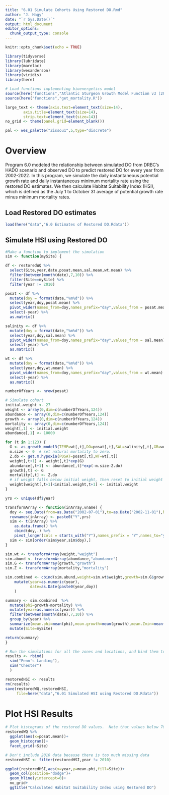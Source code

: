 ```yaml
---
title: "6.01 Simulate Cohorts Using Restored DO.Rmd"
author: "J. Hagy"
date: "`r Sys.Date()`"
output: html_document
editor_options: 
  chunk_output_type: console
---
```


```r
knitr::opts_chunk$set(echo = TRUE)

library(tidyverse)
library(lubridate)
library(marelac)
library(wesanderson)
library(viridis)
library(here)

# Load functions implementing bioenergetics model
source(here("functions","Atlantic Sturgeon Growth Model Function v3 (2023-06-13).R"))
source(here("functions","get_mortality.R"))

large_text <- theme(axis.text=element_text(size=14),
        axis.title=element_text(size=14),
        strip.text=element_text(size=14))
no_grid <- theme(panel.grid=element_blank())

pal <- wes_palette("Zissou1",5,type="discrete")

```

# Overview
Program 6.0 modeled the relationship between simulated DO from DRBC's HADO scenario and observed DO to predict restored DO for every year from 2002-2022. In this program, we simulate the daily instantaneous potential growth rate and daily instantaneous minimum mortality rate using the restored DO estimates.  We then calculate Habitat Suitability Index (HSI), which is defined as the July 1 to October 31 average of potential growth rate minus  minimum mortality rates.

## Load Restored DO estimates
```r

load(here("data","6.0 Estimates of Restored DO.Rdata"))

```

## Simulate HSI using Restored DO

```r

#Make a function to implement the simulation 
sim <- function(mySite) {

df <- restoredWQ %>%
  select(Site,year,date,posat.mean,sal.mean,wt.mean) %>% 
  filter(between(month(date),7,10)) %>% 
  filter(Site==mySite) %>% 
  filter(year != 2010)

posat <- df %>%
  mutate(doy = format(date,"%m%d")) %>% 
  select(year,doy,posat.mean) %>% 
  pivot_wider(names_from=doy,names_prefix="day",values_from = posat.mean) %>% 
  select(-year) %>% 
  as.matrix()

salinity <- df %>%
  mutate(doy = format(date,"%m%d")) %>% 
  select(year,doy,sal.mean) %>% 
  pivot_wider(names_from=doy,names_prefix="day",values_from = sal.mean) %>% 
  select(-year) %>% 
  as.matrix()

wt <- df %>%
  mutate(doy = format(date,"%m%d")) %>% 
  select(year,doy,wt.mean) %>% 
  pivot_wider(names_from=doy,names_prefix="day",values_from = wt.mean) %>% 
  select(-year) %>% 
  as.matrix()

numberOfYears <- nrow(posat)

# Simulate cohort
initial.weight <- 27
weight <- array(0,dim=c(numberOfYears,124))
abundance <- array(0,dim=c(numberOfYears,124))
growth <- array(0,dim=c(numberOfYears,124))
mortality <- array(0,dim=c(numberOfYears,124))
weight[,1] <- initial.weight
abundance[,1] <- 10000

for (t in 1:123) {
  G <- as_growth_model3(TEMP=wt[,t],DO=posat[,t],SAL=salinity[,t],GR=weight[,t])
  m.size <- 0  # set natural mortality to zero.
  Z.do <- get.m.hypoxia(POSAT=posat[,t],WT=wt[,t])
  weight[,t+1] <- weight[,t]*exp(G)
  abundance[,t+1] <- abundance[,t]*exp(-m.size-Z.do)
  growth[,t] <- G
  mortality[,t] <- Z.do
  # if weight falls below initial weight, then reset to initial weight
  weight[weight[,t+1]<initial.weight,t+1] <- initial.weight  
}

yrs <- unique(df$year)

transformArray <- function(inArray,vname) {
  doy <- seq.Date(from=as.Date("2002-07-01"),to=as.Date("2002-11-01"),by="1 day") %>% format(.,format="-%m-%d")
  rownames(inArray) <- paste0("Y",yrs)
  sim <- t(inArray) %>% 
    as.data.frame() %>% 
    cbind(doy,.) %>% 
    pivot_longer(cols = starts_with("Y"),names_prefix = "Y",names_to="year",values_to = vname) 
  sim <- sim[order(sim$year,sim$doy),]
}

sim.wt <- transformArray(weight,"weight")
sim.abund <- transformArray(abundance,"abundance")
sim.G <- transformArray(growth,"growth")
sim.Z <- transformArray(mortality,"mortality")

sim.combined <- cbind(sim.abund,weight=sim.wt$weight,growth=sim.G$growth,mortality=sim.Z$mortality) %>% 
    mutate(year=as.numeric(year),
           date=as.Date(paste0(year,doy))
    )

summary <- sim.combined  %>% 
  mutate(phi=growth-mortality) %>% 
  mutate(year=as.numeric(year)) %>% 
  filter(between(month(date),7,10)) %>% 
  group_by(year) %>% 
  summarize(mean.phi=mean(phi),mean.growth=mean(growth),mean.Zmin=mean(mortality)) %>% 
  mutate(Site=mySite)

return(summary)
}

# Run the simulations for all the zones and locations, and bind them together in a data frame.
results <- rbind(
  sim("Penn's Landing"),
  sim("Chester")
  )

restoredHSI <- results
rm(results)
save(restoredWQ,restoredHSI,
     file=here("data","6.01 Simulated HSI using Restored DO.Rdata"))
```

# Plot HSI Results

```r

# Plot histograms of the restored DO values.  Note that values below 70% are generally absent at Chester, with most values between 75% and 90%.
restoredWQ %>% 
  ggplot(aes(x=posat.mean))+
  geom_histogram()+
  facet_grid(~Site)

# Don't include 2010 data because there is too much missing data
restoredHSI <- filter(restoredHSI,year != 2010)

ggplot(restoredHSI,aes(x=year,y=mean.phi,fill=Site))+
  geom_col(position="dodge")+
  geom_hline(yintercept=0)+
  no_grid+
  ggtitle("Calculated Habitat Suitability Index using Restored DO") 

```
